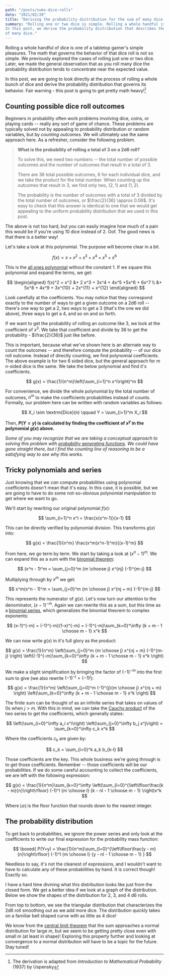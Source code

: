 ```yaml
---
path: "/posts/sums-dice-rolls"
date: "2021/02/20"
title: "Deriving the probability distribution for the sum of many dice rolls"
summary: "Rolling one or two dice is simple. Rolling a whole handful is not. 
In this post, we derive the probability distribution that describes the sum
of many dice."
---
```



Rolling a whole handful of dice is one of a tabletop gamer's simple
pleasures. The math that governs the behavior of that dice roll is
not so simple. We <Link to="/posts/dice-roll-probability">previously</Link> explored the cases of rolling just one or two dice. <Link to="/posts/dice-roll-expectations">Later</Link>, we made the general
observation that as you roll many dice the probability distribution tends to
concentrate near the expected value. 

In this post, we are going to look directly at the process of rolling 
a whole bunch of dice and derive the probability distribution that governs 
its behavior. Fair warning - this post is going to get pretty math heavy![^1]

[^1]: The derivation is adapted from _Introduction to Mathematical Probability_ (1937) by Uspensky

## Counting possible dice roll outcomes

Beginners in probability often work problems involving dice, coins, or 
playing cards -- really any sort of game of chance. These
problems are typically solved not by appealing to probability distribution or
random variables, but by _counting outcomes_. We will ultimately use the 
same approach here. As a refresher, consider the following problem.

> **What is the probability of rolling a total of 3 on a 2d6 roll?**
> 
> To solve this, we need two numbers -- the total number of possible
> outcomes and the number of outcomes that result in a total of 3.
>
> There are 36 total possible outcomes, 6 for each individual dice, and
> we take the product for the total number. When counting up 
> the outcomes that result in 3, we find only two, 
> $(2, 1)$ and $(1, 2)$. 
> 
> The probability is the number of outcomes with a total of 3
> divided by the total number of outcomes, or $\frac{2}{36} \approx 0.06$.
> It's easy to check that this answer is identical to one that we would get 
> appealing to the uniform probability distribution that we used in <Link to="/posts/dice-roll-probability">this post</Link>.

The above is not too hard, but you can easily imagine how much of a pain
this would be if you're using 10 dice instead of 2. Oof. The good news is 
that there is a better way!

Let's take a look at this polynomial. The purpose will become clear in a bit.

$$
f(x) = x + x^2 + x^3 + x^4 + x^5 + x^6
$$

This is the [all ones polynomial](https://en.wikipedia.org/wiki/All_one_polynomial)
without the constant 1. If we square this polynomial and expand the terms, we
get:

$$
\begin{aligned}
f(x)^2 = x^2 &+ 2 x^3 + 3x^4 + 4x^5 +5x^6 + 6x^7 \\
&+ 5x^8 + 4x^9 + 3x^{10} + 2x^{11} + x^{12}
\end{aligned}
$$

Look carefully at the coefficients. You may notice that they correspond
exactly to the number of ways to get a given outcome on a 2d6 roll --
there's one way to get a 2, two ways to get a 3 (that's the one we did
above), three ways to get a 4, and so on and so forth. 

If we want to get the probability of rolling an outcome like 3, we look at
the coefficient of $x^3$. We take that coefficient and divide by 36 to get
the probability - $\frac{2}{36}$ just like before.

This is important, because what we've shown here is an alternate way to count
the outcomes -- and therefore compute the probability -- of our dice roll
outcome. Instead of directly counting, we find polynomial coefficients.
The above example is for two 6 sided dice, but the general approach for 
$m$ $n$-sided dice is the same. We take the below polynomial and find 
it's coefficients. 

$$
g(x) = \frac{1}{n^m}\left(\sum_{i=1}^n x^i\right)^m
$$ 

For convenience, we divide the whole polynomial by the total number of
outcomes, $n^m$ to make the coefficients probabilities instead of counts. 
Formally, our problem here can be written with random variables as follows:

$$
X_i \sim \textrm{Dice}(n) \qquad Y = \sum_{i=1}^m X_i
$$

Then, **$P(Y=y)$ is calculated by finding the coefficient of 
$x^y$ in the polynomial $g(x)$ above.**

_Some of you may recognize that we are taking a conceptual approach to
solving this problem with [probability generating functions](https://en.wikipedia.org/wiki/Probability-generating_function). We
could have gone straight there, but I find the counting line of reasoning to
be a satisfying way to see why this works._

## Tricky polynomials and series

Just knowing that we _can_ compute probabilities using polynomial 
coefficients doesn't mean that it's easy. In this case, it is possible, 
but we are going to have to do some not-so-obvious polynomial manipulation to
get where we want to go.

We'll start by rewriting our original polynomial $f(x)$:

$$
\sum_{i=1}^n x^i = \frac{x(x^n-1)}{x-1}
$$

This can be directly verified by polynomial division. This transforms
$g(x)$ into:

$$
g(x) = \frac{1}{n^m} \frac{x^m(x^n-1)^m}{(x-1)^m}
$$

From here, we go term by term. We start by taking a look at $(x^n - 1)^m$. We
can expand this as a sum with the [binomial
theorem](https://en.wikipedia.org/wiki/Binomial_theorem):

$$
(x^n - 1)^m = \sum_{j=0}^m {m \choose j} x^{nj} (-1)^{m-j}
$$

Multiplying through by $x^m$ we get:

$$
x^m(x^n - 1)^m = \sum_{j=0}^m {m \choose j} x^{nj + m} (-1)^{m-j}
$$

This represents the numerator of $g(x)$. Let's now turn our attention to the
denominator, $(x-1)^{-m}$. Again we can rewrite this as a sum, but this time
as a [binomial series](https://en.wikipedia.org/wiki/Binomial_series), which
generalizes the binomial theorem to complex exponents:

$$
(x-1)^{-m} = (-1)^{-m}(1-x)^{-m} = (-1)^{-m}\sum_{k=0}^\infty {k + m - 1 \choose m - 1} x^k
$$

We can now write $g(x)$ in it's full glory as the product:

$$
g(x) = \frac{1}{n^m} \left(\sum_{j=0}^m {m \choose j} x^{nj + m} (-1)^{m-j}
\right) \left((-1)^{-m}\sum_{k=0}^\infty {k + m - 1 \choose m - 1} x^k
\right)
$$

We make a slight simplification by bringing the factor of $(-1)^{-m}$
into the first sum to give (we also rewrite $(-1)^{-j} = (-1)^j$):

$$
g(x) = \frac{1}{n^m} \left(\sum_{j=0}^m (-1)^{j}{m \choose j} x^{nj + m} 
\right) \left(\sum_{k=0}^\infty {k + m - 1 \choose m - 1} x^k
\right)
$$

The finite sum can be thought of as an infinite series that takes on
values of $0$s when $j > m$. With this in mind, we can take the 
[Cauchy product](https://en.wikipedia.org/wiki/Cauchy_product) of the 
two series to get the coefficients, which generally states:

$$
\left(\sum_{i=0}^\infty a_i x^i\right)
\left(\sum_{j=0}^\infty b_j x^j\right) = 
\sum_{k=0}^\infty c_k x^k
$$

Where the coefficients $c_k$ are given by:

$$
c_k = \sum_{l=0}^k a_k b_{k-l}
$$

Those coefficients are the key. This whole business we're going through 
is to get those coefficients. Remember -- those coefficients will be 
our probabilities. If we do some careful accounting to collect the
coefficients, we are left with the following expression:

$$
g(x) = \frac{1}{n^m}\sum_{k=0}^\infty \left(\sum_{l=0}^{\left\lfloor\frac{k - m}{n}\right\rfloor} (-1)^l {m \choose l} {k - nl - 1 \choose m - 1}
\right)x^k
$$

Where $\lfloor a \rfloor$ is the floor function that rounds down to the 
nearest integer. 

## The probability distribution

To get back to probabilities, we ignore the power series and only look at the
coefficients to write our final expression for the probability mass function:

$$
\boxed{
P(Y=y) = \frac{1}{n^m}\sum_{l=0}^{\left\lfloor\frac{y - m}{n}\right\rfloor} (-1)^l {m \choose l} {y - nl - 1 \choose m - 1}
}
$$

Needless to say, it's not the cleanest of expressions, and I wouldn't want 
to have to calculate any of these probabilities by hand. 
It is correct though! Exactly so.

I have a hard time divining what this distribution looks like 
just from the closed form. We get a better idea if we look at a 
graph of the distribution. Below we show the shapes of the distribution
for 2, 3, and 4 d6 rolls. 

<VegaWrapper spec={sums_d6} />

From top to bottom, we see the triangular distribution that characterizes the
2d6 roll smoothing out as we add more dice. The distribution quickly takes on 
a familiar bell shaped curve with as little as 4 dice!

We know from the [central limit theorem](https://en.wikipedia.org/wiki/Central_limit_theorem) that 
the sum approaches a normal distribution for large $m$, but we seem to be
getting pretty close even with small $m$ (at least in shape)! Exploring this
property further and looking at convergence to a normal distribution will
have to be a topic for the future. Stay tuned!

